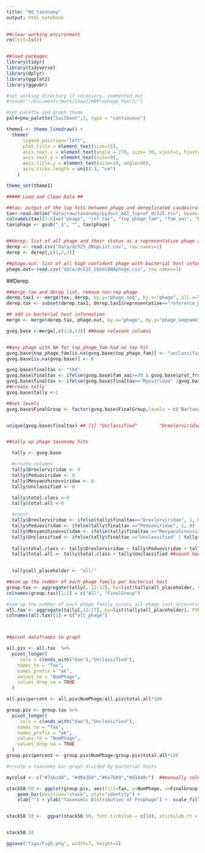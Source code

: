 ```yaml
---
title: "06_taxonomy"
output: html_notebook
---
```


```r
##clear working environment
rm(list=ls())


##load packages
library(tidyr)
library(tidyverse)
library(dplyr)
library(ggplot2)
library(ggpubr)

#set working directory if necessary, commented out 
#setwd("~/Documents/Work/Chap1/HBProphage_PeerJ/")

#set palette and graph theme
pal4=pnw_palette("Sailboat",5, type = "continuous") 

theme1 <- theme_linedraw() + 
  theme(
      legend.position="left", 
      plot.title = element_text(size=15),
      axis.text.x = element_text(angle = 270, size= 30, vjust=1, hjust=0),
      axis.text.y = element_text(size=9),
      axis.title.y = element_text(size=10, angle=90),
      axis.ticks.length = unit(.3, "cm")
    ) 

theme_set(theme1)

##### Load and Clean Data ##

##tax: output of the top hits between phage and dereplicated caudovirales phage from inphared 
tax<-read.delim("data/raw/taxonomy/py3out_AAI_topref_dc525.tsv", header=FALSE)
colnames(tax)[1:6]=c("phage", "ref_tax", "top_phage_fam", "fam_aai", "hit_prot", "prot_frac")
tax$phage <- gsub("_$", "", tax$phage)


##derep: list of all phage and their status as a representative phage or not
derep <- read.csv("data/dc525_dRepList.csv", row.names=1)
derep <- derep[,c(1,2,3)]

##phage.out: list of all high confident phage with bacterial host information
phage.out<-read.csv("data/dc525_5kbdsDNAphage.csv", row.names=1)
```


##Derep
```r
##merge tax and derep list, remove non-rep phage
derep.tax1 <- merge(tax, derep, by.y="phage_seq", by.x="phage", all.x=TRUE, all.y=TRUE)
derep.tax <- subset(derep.tax1, derep.tax1$representative=="reference_phage")

## add in bacterial host information
merge <- merge(derep.tax, phage.out, by.x="phage", by.y="phage_seqname", all.x=TRUE, all.y=FALSE)

gvog.base <-merge[,c(1:8,13)] ##keep relevant columns


##any phage with NA for top_phage_fam had no top hit
gvog.base$top_phage_fam[is.na(gvog.base$top_phage_fam)] <- "unclassified_nohit"
gvog.base[is.na(gvog.base)] <- 0

gvog.base$finaltax <- "tbd"
gvog.base$finaltax <- ifelse(gvog.base$fam_aai>=30 & gvog.base$prot_frac>0.5, gvog.base$top_phage_fam, "Unclassified")
gvog.base$finaltax <- ifelse(gvog.base$finaltax=="Myoviridae" |gvog.base$finaltax=="Siphoviridae"| gvog.base$finaltax=="Podoviridae", "Unclassified", gvog.base$finaltax)
##create tally
gvog.base$tally <-1

##set levels
gvog.base$FinalGroup <- factor(gvog.base$FinalGroup,levels = c('Bartonella apis', 'Bifidobacterium asteroides', 'Bifidobacterium coryneforme', 'Bifidobacterium indicum', 'Frischella perrara', 'Lactobacillus mellifer', 'Lactobacillus mellis', 'Lactobacillus apis', 'Lactobacillus helsingborgensis', 'Lactobacillus kimbladii', 'Lactobacillus kullabergensis', 'Lactobacillus melliventris', 'Lactobacillus kunkeei', 'Bombella apis', 'Snodgrassella alvi', 'Bombella sp.', 'Commensalibacter sp.', 'Gilliamella apis', 'Gilliamella apicola', 'Melissococcus plutonius', 'Paenibacillus larvae'))


unique(gvog.base$finaltax) ## [1] "Unclassified"        "Drexlerviridae"      "Peduoviridae"        "Mesyanzhinovviridae"


##tally up phage taxonomy hits 

  tally <- gvog.base 

  #create columns  
  tally$Drexlerviridae <- 0
  tally$Peduoviridae <- 0
  tally$Mesyanzhinovviridae <- 0
  tally$Unclassified <- 0

  tally$total.class <-0
  tally$total.all <-0

  #count  
  tally$Drexlerviridae <- ifelse(tally$finaltax=="Drexlerviridae", 1, 0)
  tally$Peduoviridae <- ifelse(tally$finaltax =="Peduoviridae", 1, 0)
  tally$Mesyanzhinovviridae <- ifelse(tally$finaltax =="Mesyanzhinovviridae", 1, 0)
  tally$Unclassified <- ifelse(tally$finaltax =="Unclassified" | tally$finaltax=="unclassified_nohit", 1, 0)
  
  tally$total.class <- tally$Drexlerviridae + tally$Peduoviridae + tally$Mesyanzhinovviridae   ##count how many are strongly classified
  tally$total.all <- tally$total.class + tally$Unclassified ##count how many total classified/weak/unclassified

  
  tally$all_placeholder <- "all!"

##sum up the number of each phage family per bacterial host
group.tax <- aggregate(tally[, 12:17], by=list(tally$all_placeholder, tally$FinalGroup), FUN=sum)
colnames(group.tax)[1:2] = c("All", "FinalGroup")

#sum up the number of each phage family across all phage (not accounting for bacterial host)
all.tax <- aggregate(tally[,12:17], by=list(tally$all_placeholder), FUN=sum)
colnames(all.tax)[1] = c("all_phage")



##pivot dataframes to graph

all.piv <- all.tax  %>%
  pivot_longer(
     cols = c(ends_with("dae"),"Unclassified"),
    names_to = "Tax", 
    names_prefix = "wk",
    values_to = "NumPhage",
    values_drop_na = TRUE
  )

all.piv$percent <- all.piv$NumPhage/all.piv$total.all*100

group.piv <- group.tax %>%
  pivot_longer(
     cols = c(ends_with("dae"),"Unclassified"),
    names_to = "Tax", 
    names_prefix = "wk",
    values_to = "NumPhage",
    values_drop_na = TRUE
  )
group.piv$percent <- group.piv$NumPhage/group.piv$total.all*100

#create a taxonomy bar graph divided by bacterial hosts

mycols4 <- c("#7abcd4", "#d0e2b0","#6e7bb9","#d1848c")  ##manually selected from the PNW.Colors palette (Sailboat) https://github.com/jakelawlor/PNWColors

stack50.50 <- ggplot(group.piv, aes(fill=Tax, y=NumPhage, x=FinalGroup)) + 
    geom_bar(position="stack", stat="identity") +
    xlab("") + ylab("Taxonomic Distribution of Prophage") +  scale_fill_manual(values=mycols4) + xlab("") + theme(axis.text.x = element_text(face = "italic"))


stack50.50 <-  ggpar(stack50.50, font.tickslab = c(10), xtickslab.rt = 50) + font("xy.text", size = 10)


stack50.50

ggsave("figs/Fig5.png", width=7, height=5)
```